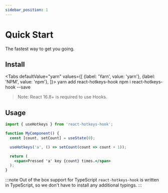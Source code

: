 ```yaml
---
sidebar_position: 1
---
```



# Quick Start

The fastest way to get you going.

## Install

<Tabs
  defaultValue="yarn"
  values={[
    {label: 'Yarn', value: 'yarn'},
    {label: 'NPM', value: 'npm'},
  ]}>
  <TabItem value="yarn">
    <CodeBlock className="language-shell">yarn add react-hotkeys-hook</CodeBlock>
  </TabItem>
  <TabItem value="npm">
    <CodeBlock className="language-shell">npm i react-hotkeys-hook --save</CodeBlock>
  </TabItem>
</Tabs>

> Note: React 16.8+ is required to use Hooks.

## Usage

```jsx
import { useHotkeys } from 'react-hotkeys-hook';
```

```jsx live
function MyComponent() {
  const [count, setCount] = useState(0);

  useHotkeys('a', () => setCount(count => count + 1));

  return (
    <span>Pressed 'a' key {count} times.</span>
  );
}
```

:::note Out of the box support for TypeScript
`react-hotkeys-hook` is written in TypeScript, so we don't have to install any additional typings.
:::